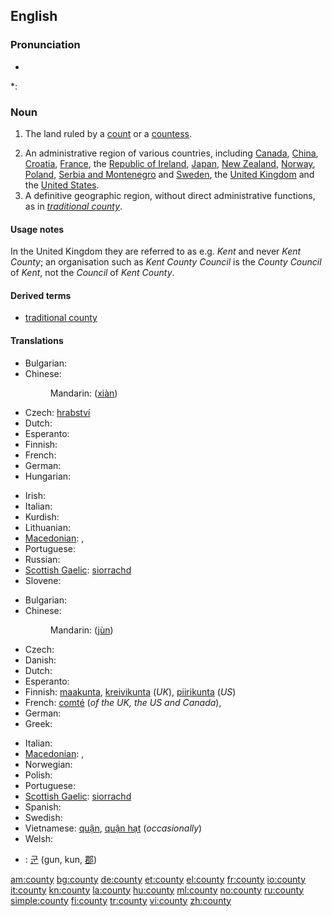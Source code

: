 {{wikipedia}}
==English==

===Pronunciation===
* {{audio|en-us-county.ogg|Audio (US)}}

*: {{rhymes|aʊnti}}

===Noun===
{{en-noun|counties}}

# {{historical}} The land ruled by a [[count]] or a [[countess]].
# An administrative region of various countries, including [[Canada]], [[China]], [[Croatia]], [[France]], the [[Republic of Ireland]], [[Japan]], [[New Zealand]], [[Norway]], [[Poland]], [[Serbia and Montenegro]] and [[Sweden]], the [[United Kingdom]] and the [[United States]].
# A definitive geographic region, without direct administrative functions, as in ''[[traditional county]]''.

====Usage notes====
In the United Kingdom they are referred to as e.g. ''Kent'' and never ''Kent County''; an organisation such as ''Kent County Council'' is the ''County Council'' of ''Kent'', not the ''Council'' of ''Kent County''.

====Derived terms====
* [[traditional county]]

====Translations====
{{trans-top|land ruled by a count or countess}}
* Bulgarian: {{t-|bg|графство|m}}
* Chinese:
*: Mandarin: {{zh-ts|縣|县}} ([[xiàn]])
* Czech: [[hrabství]] {{n}}
* Dutch: {{t-|nl|graafschap|n}}
* Esperanto: {{t|eo|graflando}}
* Finnish: {{t-|fi|kreivikunta}}
* French: {{t+|fr|comté|m}}
* German: {{t+|de|Grafschaft|f}}
* Hungarian: {{t+|hu|grófság}}
{{trans-mid}}
* Irish: {{t-|ga|contae|m|xs=Irish}}
* Italian: {{t+|it|contea|f}}
* Kurdish: {{ku-Arab|[[ده‌وڵه‌ت]]}}
* Lithuanian: {{t-|lt|grafystė|f|xs=Lithuanian}}
* [[Macedonian]]: {{t|mk|грофовија|f|tr=grofóvija}},  {{t|mk|грофовство|n|tr=grófovstvo}}
* Portuguese: {{t+|pt|condado|m}}
* Russian: {{t+|ru|графство|n}}
* [[Scottish Gaelic]]: [[siorrachd]] {{f}}
* Slovene: {{t+|sl|grofija|f}}
{{trans-bottom}}

{{trans-top|administrative region of various countries}}
* Bulgarian: {{t|bg|окръг|m}}
* Chinese:
*: Mandarin: {{zh-ts|郡|郡}} ([[jùn]])
* Czech: {{t-|cs|okres|n}}
* Danish: {{t+|da|amt|n}}
* Dutch: {{t-|nl|graafschap|n}}
* Esperanto: {{t|eo|graflando}}
* Finnish: [[maakunta]],  [[kreivikunta]] (''UK''), [[piirikunta]] (''US'')
* French: [[comté]] {{m}} (''of the UK, the US and Canada''),  {{t+|fr|département|f}}
* German: {{t+|de|Landkreis|m}}
* Greek: {{t+|el|νομός|m|tr=nomós}}
{{trans-mid}}
* Italian: {{t+|it|contea|f}}
* [[Macedonian]]: {{t|mk|грофовија|f|tr=grofóvija}},  {{t-|mk|округ|m|tr=ókrug}}
* Norwegian: {{t|no|fylke}}
* Polish: {{t+|pl|powiat|m}}
* Portuguese: {{t+|pt|condado|m}}
* [[Scottish Gaelic]]: [[siorrachd]] {{f}}
* Spanish: {{t-|es|condado|m}}
* Swedish: {{t+|sv|län}}
* Vietnamese: [[quận]], [[quận hạt]] (''occasionally'')
* Welsh: {{t-|cy|sir|f|xs=Welsh}}
{{trans-bottom}}

{{checktrans-top}}
* {{ttbc|Korean}}: [[군]] (gun, kun, [[郡]])

[[am:county]]
[[bg:county]]
[[de:county]]
[[et:county]]
[[el:county]]
[[fr:county]]
[[io:county]]
[[it:county]]
[[kn:county]]
[[la:county]]
[[hu:county]]
[[ml:county]]
[[no:county]]
[[ru:county]]
[[simple:county]]
[[fi:county]]
[[tr:county]]
[[vi:county]]
[[zh:county]]